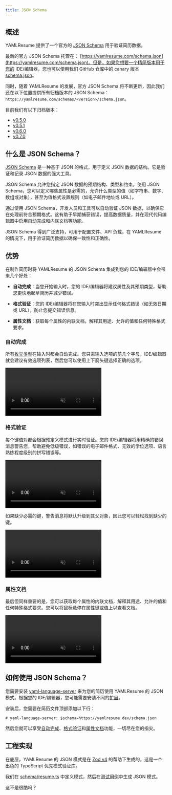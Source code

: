 ```yaml
---
title: JSON Schema
---
```


## 概述

YAMLResume 提供了一个官方的 [JSON Schema](https://json-schema.org) 用于验证简历数据。

最新的官方 JSON Schema 托管在：
[https://yamlresume.com/schema.json](https://yamlresume.com/schema.json)。但是，如果您想要一个精简版本用于您的 IDE/编辑器，您也可以使用我们 GitHub 仓库中的 canary 版本 [schema.json](https://github.com/yamlresume/yamlresume/blob/main/packages/core/src/schema/schema.json)。

同时，随着 YAMLResume 的发展，官方 JSON Schema 将不断更新，因此我们还在以下位置提供所有归档版本的 JSON Schema：
`https://yamlresume.com/schemas/<version>/schema.json`。

目前我们有以下归档版本：

- [v0.5.0](/schemas/v0.5.0/schema.json)
- [v0.5.1](/schemas/v0.5.1/schema.json)
- [v0.6.0](/schemas/v0.6.0/schema.json)
- [v0.7.0](/schemas/v0.7.0/schema.json)

## 什么是 JSON Schema？

[JSON Schema](https://json-schema.org) 是一种基于 JSON 的格式，用于定义 JSON 数据的结构。它是验证和记录 JSON 数据的强大工具。

JSON Schema 允许您指定 JSON 数据的预期结构、类型和约束。使用 JSON Schema，您可以定义哪些属性是必需的，允许什么类型的值（如字符串、数字、数组或对象），甚至为值格式设置规则（如电子邮件地址或 URL）。

通过使用 JSON Schema，开发人员和工具可以自动验证 JSON 数据，以确保它在处理前符合预期格式。这有助于早期捕获错误，提高数据质量，并在现代代码编辑器中启用自动完成和内联文档等功能。

JSON Schema 得到广泛支持，可用于配置文件、API 负载，在 YAMLResume 的情况下，用于验证简历数据以确保一致性和正确性。

## 优势

在制作简历时将 YAMLResume 的 JSON Schema 集成到您的 IDE/编辑器中会带来几个好处：

- **自动完成**：当您开始输入时，您的 IDE/编辑器将建议属性及其预期类型，帮助您更快地起草简历并减少错误。

- **格式验证**：您的 IDE/编辑器将在您输入时突出显示任何格式错误（如无效日期或 URL），防止您提交错误信息。

- **属性文档**：获取每个属性的内联文档，解释其用途、允许的值和任何特殊格式要求。

### 自动完成

所有[枚举类型](http://localhost:3000/docs/compiler/types#enum-types)在输入时都会自动完成。您只需输入选项的前几个字母，IDE/编辑器就会建议有效选项列表，然后您可以使用上下箭头键选择正确的选项。

<video
  autoPlay
  controls
  loop
  muted
  src="/static/videos/docs/compiler/schema/json/json-schema-auto-completion.mp4"
/>

### 格式验证

每个键值对都会根据预定义模式进行实时验证。您的 IDE/编辑器将用精确的错误消息警告您，帮助避免低级错误，如错误的电子邮件格式、无效的学位选项、语言熟练程度级别的拼写错误等。

<video
  autoPlay
  controls
  loop
  muted
  src="/static/videos/docs/compiler/schema/json/json-schema-format-validation-field-error.mp4"
/>

如果缺少必需的键，警告消息将默认升级到其父对象，因此您可以轻松找到缺少的键。

<video
  autoPlay
  controls
  loop
  muted
  src="/static/videos/docs/compiler/schema/json/json-schema-format-validation-object-error.mp4"
/>

### 属性文档

最后但同样重要的是，您可以获取每个属性的内联文档，解释其用途、允许的值和任何特殊格式要求。您可以将鼠标悬停在属性键或值上以查看文档。

<video
  autoPlay
  controls
  loop
  muted
  src="/static/videos/docs/compiler/schema/json/json-schema-property-docs.mp4"
/>

## 如何使用 JSON Schema？

您需要安装 [yaml-language-server](https://github.com/redhat-developer/yaml-language-server) 来为您的简历使用 YAMLResume 的 JSON 模式。根据您的 IDE/编辑器，您可能需要安装不同的[扩展](https://github.com/redhat-developer/yaml-language-server?tab=readme-ov-file#clients)。

安装后，您需要在简历文件顶部添加以下行：

```
# yaml-language-server: $schema=https://yamlresume.dev/schema.json
```

然后您就可以享受[自动完成](#auto-completion)、[格式验证](#format-validation)和[属性文档](#property-docs)功能，一切尽在您的指尖。

## 工程实现

在底层，YAMLResume 的 JSON 模式是在 [Zod v4](https://zod.dev/json-schema) 的帮助下生成的，这是一个出色的 TypeScript 优先模式验证库。

我们在 [schema/resume.ts](https://github.com/yamlresume/yamlresume/blob/main/packages/core/src/schema/resume.ts) 中定义模式，然后在[测试用例](https://github.com/yamlresume/yamlresume/blob/99de/packages/core/src/schema/resume.test.ts#L272-L277)中生成 JSON 模式。

这不是很酷吗？
